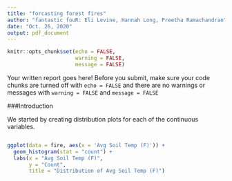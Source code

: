 ```yaml
---
title: "forcasting forest fires"
author: "fantastic fouR: Eli Levine, Hannah Long, Preetha Ramachandran"
date: "Oct. 26, 2020"
output: pdf_document
---
```


```r
knitr::opts_chunk$set(echo = FALSE, 
                      warning = FALSE, 
                      message = FALSE)
```

Your written report goes here! Before you submit, make sure your code chunks are turned off with `echo = FALSE` and there are no warnings or messages with `warning = FALSE` and `message = FALSE` 

###Introduction

We started by creating distribution plots for each of the continuous variables.

```r

```

```r
ggplot(data = fire, aes(x = 'Avg Soil Temp (F)')) +
  geom_histogram(stat = "count") +
  labs(x = "Avg Soil Temp (F)",
       y = "Count",
       title = "Distribution of Avg Soil Temp (F)")
```

